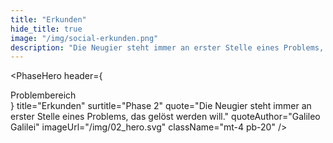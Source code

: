 ```yaml
---
title: "Erkunden"
hide_title: true
image: "/img/social-erkunden.png"
description: "Die Neugier steht immer an erster Stelle eines Problems, das gelöst werden will. -Galileo Galilei"
---
```



<PhaseHero
  header={
    <div className="border-b border-magenta-500 text-sm lg:text-base text-magenta-500 py-1 mb-5 lg:mb-8">
      Problembereich
    </div>
  }
  title="Erkunden"
  surtitle="Phase 2"
  quote="Die Neugier steht immer an erster Stelle eines Problems, das gelöst werden will."
  quoteAuthor="Galileo Galilei"
  imageUrl="/img/02_hero.svg"
  className="mt-4 pb-20"
/>

